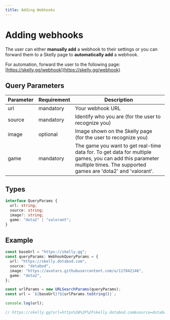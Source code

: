 ```yaml
---
title: Adding Webhooks
---
```


# Adding webhooks

The user can either **manually add** a webhook to their settings or you can forward them to a Skelly page to **automatically add** a webhook.

For automation, forward the user to the following page: [https://skelly.gg/webhook](https://skelly.gg/webhook)

## Query Parameters

| Parameter | Requirement | Description                                                                                                                                                             |
| --------- | ----------- | ----------------------------------------------------------------------------------------------------------------------------------------------------------------------- |
| url       | mandatory   | Your webhook URL                                                                                                                                                        |
| source    | mandatory   | Identify who you are (for the user to recognize you)                                                                                                                    |
| image     | optional    | Image shown on the Skelly page (for the user to recognize you)                                                                                                          |
| game      | mandatory   | The game you want to get real-time data for. To get data for multiple games, you can add this parameter multiple times. The supported games are 'dota2' and 'valorant'. |

## Types

```ts
interface QueryParams {
  url: string;
  source: string;
  image?: string;
  game: "dota2" | "valorant";
}
```

## Example

```ts
const baseUrl = "https://skelly.gg";
const queryParams: WebhookQueryParams = {
  url: "https://skelly.dotabod.com",
  source: "dotabod",
  image: "https://avatars.githubusercontent.com/u/117842146",
  game: "dota2",
};

const urlParams = new URLSearchParams(queryParams);
const url = `${baseUrl}?${urlParams.toString()}`;

console.log(url);

// https://skelly.gg?url=https%3A%2F%2Fskelly.dotabod.com&source=dotabod&image=https%3A%2F%2Favatars.githubusercontent.com%2Fu%2F117842146&game=dota2
```
